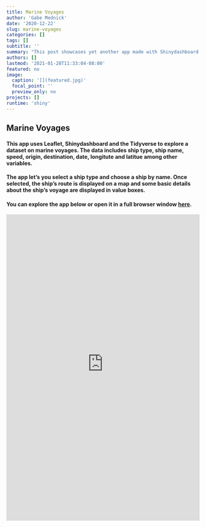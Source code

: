 ```yaml
---
title: Marine Voyages
author: 'Gabe Mednick'
date: '2020-12-22'
slug: marine-voyages
categories: []
tags: []
subtitle: ''
summary: "This post showcases yet another app made with Shinydashboard using a dataset on ship voyages."
authors: []
lastmod: '2021-01-28T11:33:04-08:00'
featured: no
image: 
  caption: '[](featured.jpg)'
  focal_point: ''
  preview_only: no
projects: []
runtime: 'shiny'
---
```


## Marine Voyages

#### This app uses Leaflet, Shinydashboard and the Tidyverse to explore a dataset on marine voyages. The data includes ship type, ship name, speed, origin, destination, date, longitute and latitue among other variables. 

#### The app let's you select a ship type and choose a ship by name. Once selected, the ship's route is displayed on a map and some basic details about the ship's voyage are displayed in value boxes.

#### You can explore the app below or open it in a full browser window [here](https://biolight-informatics.shinyapps.io/Marine-travel-routes-app/).

<iframe height="800" width="100%" frameborder="no" src="https://biolight-informatics.shinyapps.io/Marine-travel-routes-app/"> </iframe>


